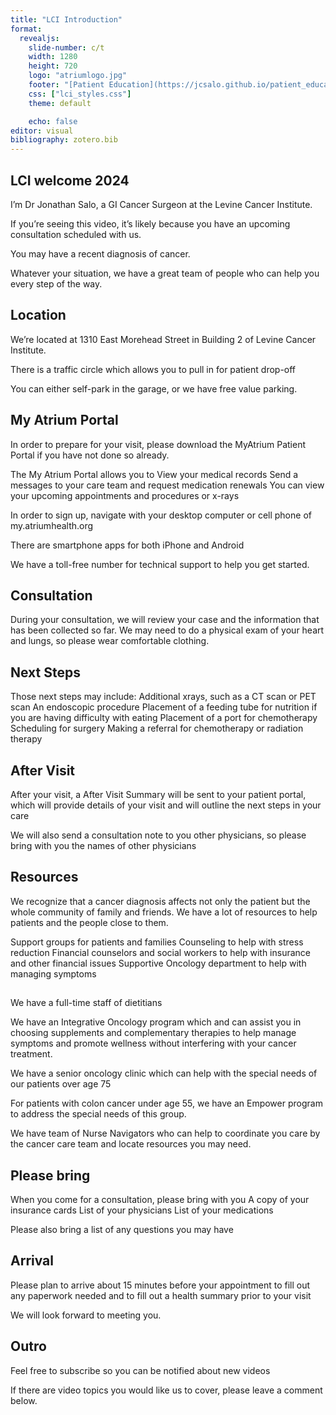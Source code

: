 ```yaml
---
title: "LCI Introduction"
format: 
  revealjs:
    slide-number: c/t
    width: 1280
    height: 720
    logo: "atriumlogo.jpg"
    footer: "[Patient Education](https://jcsalo.github.io/patient_education/)"
    css: ["lci_styles.css"]
    theme: default

    echo: false
editor: visual
bibliography: zotero.bib
---
```


## LCI welcome 2024 {style="font-size: 1.5em; text-align: left"}

I'm Dr Jonathan Salo, a GI Cancer Surgeon at the Levine Cancer Institute.

If you’re seeing this video, it’s likely because you have an upcoming consultation scheduled with us.

You may have a recent diagnosis of cancer.

Whatever your situation, we have a great team of people who can help you every step of the way.

## Location

We’re located at 1310 East Morehead Street in Building 2 of Levine Cancer Institute.

There is a traffic circle which allows you to pull in for patient drop-off

You can either self-park in the garage, or we have free value parking.

## My Atrium Portal

In order to prepare for your visit, please download the MyAtrium Patient Portal if you have not done so already.

The My Atrium Portal allows you to View your medical records Send a messages to your care team and request medication renewals You can view your upcoming appointments and procedures or x-rays

In order to sign up, navigate with your desktop computer or cell phone of my.atriumhealth.org

There are smartphone apps for both iPhone and Android

We have a toll-free number for technical support to help you get started.

## Consultation

During your consultation, we will review your case and the information that has been collected so far. We may need to do a physical exam of your heart and lungs, so please wear comfortable clothing.

## Next Steps

Those next steps may include: Additional xrays, such as a CT scan or PET scan An endoscopic procedure Placement of a feeding tube for nutrition if you are having difficulty with eating Placement of a port for chemotherapy Scheduling for surgery Making a referral for chemotherapy or radiation therapy

## After Visit

After your visit, a After Visit Summary will be sent to your patient portal, which will provide details of your visit and will outline the next steps in your care

We will also send a consultation note to you other physicians, so please bring with you the names of other physicians

## Resources

We recognize that a cancer diagnosis affects not only the patient but the whole community of family and friends. We have a lot of resources to help patients and the people close to them.

Support groups for patients and families Counseling to help with stress reduction Financial counselors and social workers to help with insurance and other financial issues Supportive Oncology department to help with managing symptoms

## 

We have a full-time staff of dietitians

We have an Integrative Oncology program which and can assist you in choosing supplements and complementary therapies to help manage symptoms and promote wellness without interfering with your cancer treatment.

We have a senior oncology clinic which can help with the special needs of our patients over age 75

For patients with colon cancer under age 55, we have an Empower program to address the special needs of this group.

We have team of Nurse Navigators who can help to coordinate you care by the cancer care team and locate resources you may need.

## Please bring

When you come for a consultation, please bring with you A copy of your insurance cards List of your physicians List of your medications

Please also bring a list of any questions you may have

## Arrival

Please plan to arrive about 15 minutes before your appointment to fill out any paperwork needed and to fill out a health summary prior to your visit

We will look forward to meeting you.

## Outro

Feel free to subscribe so you can be notified about new videos

If there are video topics you would like us to cover, please leave a comment below.
